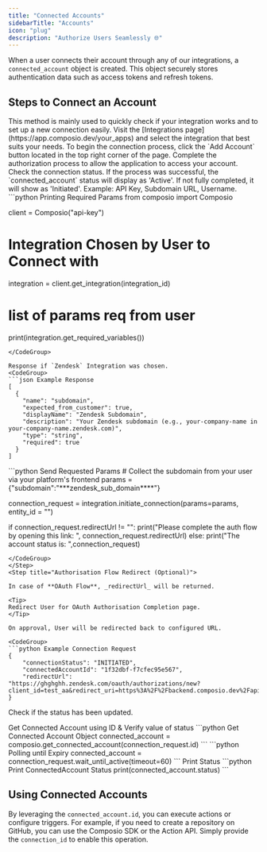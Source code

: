 ```yaml
---
title: "Connected Accounts"
sidebarTitle: "Accounts"
icon: "plug"
description: "Authorize Users Seamlessly 🌐"
---
```


When a user connects their account through any of our integrations, a `connected_account` object is created. This object securely stores authentication data such as access tokens and refresh tokens.

## Steps to Connect an Account
<Tabs>
<Tab title="Adding Account via Dashboard">
This method is mainly used to quickly check if your integration works and to set up a new connection easily.
<Steps>
<Step title="Select the Preferred Integration">
Visit the [Integrations page](https://app.composio.dev/your_apps) and select the integration that best suits your needs.
</Step>
<Step title="Connect Your Account">
To begin the connection process, click the `Add Account` button located in the top right corner of the page.
</Step>
<Step title="Complete Auth Flow">
Complete the authorization process to allow the application to access your account.
</Step>
<Step title="Verify Connection Status">
Check the connection status. If the process was successful, the `connected_account` status will display as 'Active'. If not fully completed, it will show as 'Initiated'.
</Step>
</Steps>
</Tab>
<Tab title="Add account for your user using Code">
<Steps>
<Step title="Gather Integration Parameters">
Example: API Key, Subdomain URL, Username.

<CodeGroup>
```python Printing Required Params
from composio import Composio

client = Composio("api-key")

# Integration Chosen by User to Connect with

integration = client.get_integration(integration_id)

# list of params req from user

print(integration.get_required_variables())

```
</CodeGroup>

Response if `Zendesk` Integration was chosen.
<CodeGroup>
```json Example Response
[
  {
    "name": "subdomain",
    "expected_from_customer": true,
    "displayName": "Zendesk Subdomain",
    "description": "Your Zendesk subdomain (e.g., your-company-name in your-company-name.zendesk.com)",
    "type": "string",
    "required": true
  }
]
```

</CodeGroup>
</Step>

<Step title="Initiate Connection Request">

<CodeGroup>
```python Send Requested Params
# Collect the subdomain from your user via your platform's frontend
params = {"subdomain":"***zendesk_sub_domain****"}

connection_request = integration.initiate_connection(params=params, entity_id = "")

if connection_request.redirectUrl != "":
print("Please complete the auth flow by opening this link: ", connection_request.redirectUrl)
else:
print("The account status is: ",connection_request)

```
</CodeGroup>
</Step>
<Step title="Authorisation Flow Redirect (Optional)">

In case of **OAuth Flow**, _redirectUrl_ will be returned.

<Tip>
Redirect User for OAuth Authorisation Completion page.
</Tip>

On approval, User will be redirected back to configured URL.

<CodeGroup>
```python Example Connection Request
{
    "connectionStatus": "INITIATED",
    "connectedAccountId": "1f32dbf-f7cfec95e567",
    "redirectUrl": "https://ghghghh.zendesk.com/oauth/authorizations/new?client_id=test_aa&redirect_uri=https%3A%2F%2Fbackend.composio.dev%2Fapi%2Fv1%2Fauth"
}
```

</CodeGroup>

</Step>

<Step title="Validate Connection Request">

Check if the status has been updated.

<AccordionGroup title="Get Status of Connection Request">
<Accordion title="Fetch ConnectedAccount">
Get Connected Account using ID & Verify value of status
<CodeGroup>
```python Get Connected Account Object
connected_account = composio.get_connected_account(connection_request.id)
```
</CodeGroup>
</Accordion>

<Accordion title="Poll using `Wait` Method">
<CodeGroup>
```python Polling until Expiry
connected_account = connection_request.wait_until_active(timeout=60)
```
</CodeGroup>
</Accordion>
</AccordionGroup>
Print Status 
<CodeGroup>
```python Print ConnectedAccount Status
print(connected_account.status)
```
</CodeGroup>
</Step>
</Steps>
</Tab>
</Tabs>

## Using Connected Accounts 
By leveraging the `connected_account.id`, you can execute actions or configure triggers. For example, if you need to create a repository on GitHub, you can use the Composio SDK or the Action API. Simply provide the `connection_id` to enable this operation.


